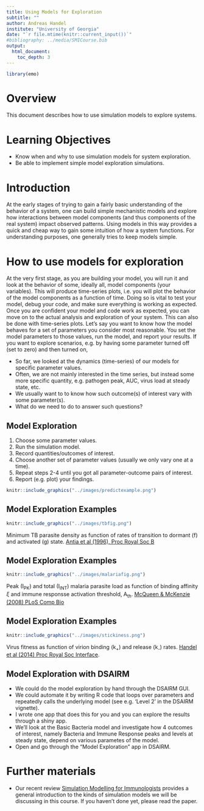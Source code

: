 ```yaml
---
title: Using Models for Exploration
subtitle: ""
author: Andreas Handel
institute: "University of Georgia"
date: "`r file.mtime(knitr::current_input())`"
#bibliography: ../media/SMICourse.bib
output: 
  html_document:
    toc_depth: 3
---
```


```r
library(emo)
```


# Overview
This document describes how to use simulation models to explore systems.

# Learning Objectives
* Know when and why to use simulation models for system exploration.
* Be able to implement simple model exploration simulations.



# Introduction 
At the early stages of trying to gain a fairly basic understanding of the behavior of a system, one can build simple mechanistic models and explore how interactions between model components (and thus components of the real system) impact observed patterns. Using models in this way provides a quick and cheap way to gain some intuition of how a system functions. For understanding purposes, one generally tries to keep models simple.



# How to use models for exploration
At the very first stage, as you are building your model, you will run it and look at the behavior of some, ideally all, model components (your variables). This will produce time-series plots, i.e. you will plot the behavior of the model components as a function of time. Doing so is vital to test your model, debug your code, and make sure everything is working as expected. Once you are confident your model and code work as expected, you can move on to the actual analysis and exploration of your system. This can also be done with time-series plots. Let's say you want to know how the model behaves for a set of parameters you consider most reasonable. You set the model parameters to those values, run the model, and report your results. If you want to explore scenarios, e.g. by having some parameter turned off (set to zero) and then turned on, 

* So far, we looked at the dynamics (time-series) of our models for specific parameter values.
* Often, we are not mainly interested in the time series, but instead some more specific quantity, e.g. pathogen peak, AUC, virus load at steady state, etc.
* We usually want to to know how such outcome(s) of interest vary with some parameter(s).
* What do we need to do to answer such questions?



## Model Exploration
1. Choose some parameter values.
2. Run the simulation model.
3. Record quantities/outcomes of interest.
4. Choose another set of parameter values (usually we only vary one at a time).
5. Repeat steps 2-4 until you got all parameter-outcome pairs of interest.
6. Report (e.g. plot) your findings.

```r
knitr::include_graphics("../images/predictexample.png")
```


## Model Exploration Examples
```r
knitr::include_graphics("../images/tbfig.png")
```

Minimum TB parasite density as function of rates of transition to dormant (f) and activated (g) state. [Antia et al (1996), Proc Royal Soc B](http://rspb.royalsocietypublishing.org/content/263/1368/257)

## Model Exploration Examples
```r
knitr::include_graphics("../images/malariafig.png")
```

Peak (I~PK~) and total (I~INT~) malaria parasite load as function of binding affinity $\xi$ and immune responsse activation threshold, A~th~. [McQueen & McKenzie (2008) PLoS Comp Bio](http://journals.plos.org/ploscompbiol/article?id=10.1371/journal.pcbi.1000149)



## Model Exploration Examples
```r
knitr::include_graphics("../images/stickiness.png")
```
Virus fitness as function of virion binding (k~+~) and release (k~-~) rates. [Handel et al (2014) Proc Royal Soc Interface](http://rsif.royalsocietypublishing.org/content/11/92/20131083).


## Model Exploration with DSAIRM
* We could do the model exploration by hand through the DSAIRM GUI. 
* We could automate it by writing R code that loops over parameters and repeatedly calls the underlying model (see e.g. 'Level 2' in the DSAIRM vignette).
* I wrote one app that does this for you and you can explore the results through a shiny app.
* We'll look at the Basic Bacteria model and investigate how 4 outcomes of interest, namely Bacteria and Immune Response peaks and levels at steady state, depend on various parametes of the model.
* Open and go through the "Model Exploration" app in DSAIRM.





# Further materials

* Our recent review [Simulation Modelling for Immunologists](https://handelgroup.uga.edu/publication/2020-handel-natrevimm/) provides a general introduction to the kinds of simulation models we will be discussing in this course. If you haven't done yet, please read the paper. 

